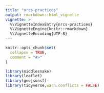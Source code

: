 ```yaml
---
title: "nrcs-practices"
output: rmarkdown::html_vignette
vignette: >
  %\VignetteIndexEntry{nrcs-practices}
  %\VignetteEngine{knitr::rmarkdown}
  %\VignetteEncoding{UTF-8}
---
```


```r
knitr::opts_chunk$set(
  collapse = TRUE,
  comment = "#>"
)
```

```r
library(middlesnake)
library(leaflet)
library(geojsonsf)
library(tidyverse,warn.conflicts = FALSE)
```

